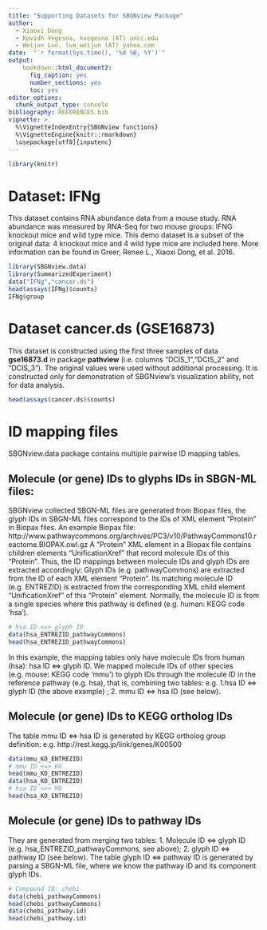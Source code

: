 ```yaml
---
title: "Supporting Datasets for SBGNview Package"
author: 
  - Xiaoxi Dong
  - Kovidh Vegesna, kvegesna (AT) uncc.edu
  - Weijun Luo, luo_weijun (AT) yahoo.com
date:  "`r format(Sys.time(), '%d %B, %Y')`"
output: 
    bookdown::html_document2:
      fig_caption: yes
      number_sections: yes
      toc: yes
editor_options: 
  chunk_output_type: console
bibliography: REFERENCES.bib
vignette: >
  %\VignetteIndexEntry{SBGNview functions}
  %\VignetteEngine{knitr::rmarkdown}
  \usepackage[utf8]{inputenc}
---
```

```r
library(knitr)
```
# Dataset: IFNg
This dataset contains RNA abundance data from a mouse study. RNA abundance was measured by RNA-Seq for two mouse groups: IFNG knockout mice and wild type mice. This demo dataset is a subset of the original data: 4 knockout mice and 4 wild type mice are included here. More information can be found in Greer, Renee L., Xiaoxi Dong, et al. 2016.

```r
library(SBGNview.data)
library(SummarizedExperiment)
data("IFNg","cancer.ds")
head(assays(IFNg)$counts)
IFNg$group
```

 
# Dataset cancer.ds (GSE16873)
This dataset is constructed using the first three samples of data **gse16873.d** in package **pathview** (i.e. columns "DCIS_1","DCIS_2" and "DCIS_3"). The original values were used without additional processing. It is constructed only for demonstration of SBGNview's visualization ability, not for data analysis.
```r
head(assays(cancer.ds)$counts)
```

# ID mapping files
SBGNview.data package contains multiple pairwise ID mapping tables.

## Molecule (or gene) IDs to glyphs IDs in SBGN-ML files:

SBGNview collected SBGN-ML files are generated from Biopax files, the glyph IDs in SBGN-ML files correspond to the IDs of XML element "Protein" in Biopax files. An example Biopax file:  http://www.pathwaycommons.org/archives/PC3/v10/PathwayCommons10.reactome.BIOPAX.owl.gz
A "Protein" XML element in a Biopax file contains children elements "UnificationXref" that record molecule IDs of this "Protein".
Thus, the ID mappings between molecule IDs and glyph IDs are extracted accordingly: 
Glyph IDs (e.g. pathwayCommons) are extracted from the ID of each XML element "Protein". Its matching molecule ID (e.g. ENTREZID) is extracted from the corresponding XML child element "UnificationXref" of this "Protein" element. Normally, the molecule ID is from a single species where this pathway is defined (e.g. human: KEGG code 'hsa').
```r
# hsa ID <=> glyph ID
data(hsa_ENTREZID_pathwayCommons)
head(hsa_ENTREZID_pathwayCommons)
```
In this example, the mapping tables only have molecule IDs from human (hsa): hsa ID <=> glyph ID. We mapped molecule IDs of other species (e.g. mouse: KEGG code 'mmu') to glyph IDs through the molecule ID in the reference pathway (e.g. hsa), that is, combining two tables: e.g. 1.hsa ID <=> glyph ID (the above example) ; 2. mmu ID <=> hsa ID (see below). 

## Molecule (or gene) IDs to KEGG ortholog IDs
The table mmu ID <=> hsa ID is generated by KEGG ortholog group definition: e.g. http://rest.kegg.jp/link/genes/K00500

```r
data(mmu_KO_ENTREZID)
# mmu ID <=> KO
head(mmu_KO_ENTREZID)
data(hsa_KO_ENTREZID)
# hsa ID <=> KO
head(hsa_KO_ENTREZID)
```

## Molecule (or gene) IDs to pathway IDs
They are generated from merging two tables: 1. Molecule ID <=> glyph ID (e.g. hsa_ENTREZID_pathwayCommons, see above); 2. glyph ID <=> pathway ID (see below).
The table glyph ID <=> pathway ID is generated by parsing a SBGN-ML file, where we know the pathway ID and its component glyph IDs.
```r
# Compound ID: chebi
data(chebi_pathwayCommons)
head(chebi_pathwayCommons)
data(chebi_pathway.id)
head(chebi_pathway.id)
```